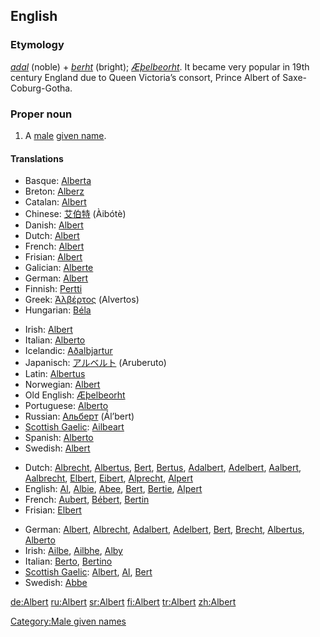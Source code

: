 ==English==

===Etymology===
{{Ger.}} ''[[adal]]'' (noble) + ''[[berht]]'' (bright); {{OE.}} ''[[Æþelbeorht]]''. It became very popular in 19th century England due to Queen Victoria’s consort, Prince Albert of Saxe-Coburg-Gotha.

===Proper noun===
{{en-proper noun}}

# A [[male]] [[given name]].

====Translations====
{{trans-top|Albert}}
*Basque: [[Alberta]]
*Breton: [[Alberz]]
*Catalan: [[Albert]]
*Chinese: [[艾伯特]] (Àibótè)
*Danish: [[Albert]]
*Dutch: [[Albert]]
*French: [[Albert]]
*Frisian: [[Albert]]
*Galician: [[Alberte]]
*German: [[Albert]]
*Finnish: [[Pertti]]
*Greek: [[Άλβέρτος]] (Alvertos)
*Hungarian: [[Béla]]
{{trans-mid}}
*Irish: [[Albert]]
*Italian: [[Alberto]]
*Icelandic: [[Aðalbjartur]]
*Japanisch: [[アルベルト]] (Aruberuto)
*Latin: [[Albertus]]
*Norwegian: [[Albert]]
*Old English: [[Æþelbeorht]]
*Portuguese: [[Alberto]]
*Russian: [[Альберт]] (Ál’bert)
*[[Scottish Gaelic]]: [[Ailbeart]]
*Spanish: [[Alberto]]
*Swedish: [[Albert]]
{{trans-bottom}}

{{trans-top|Variants and pet forms}}  	 
*Dutch: [[Albrecht]], [[Albertus]], [[Bert]], [[Bertus]], [[Adalbert]], [[Adelbert]], [[Aalbert]], [[Aalbrecht]], [[Elbert]], [[Eibert]], [[Alprecht]], [[Alpert]] 	 
*English: [[Al]], [[Albie]], [[Abee]], [[Bert]], [[Bertie]], [[Alpert]] 	 
*French: [[Aubert]], [[Bébert]], [[Bertin]] 	 
*Frisian: [[Elbert]]
{{trans-mid}} 	 
*German: [[Albert]], [[Albrecht]], [[Adalbert]], [[Adelbert]], [[Bert]], [[Brecht]], [[Albertus]], [[Alberto]] 	  
*Irish: [[Ailbe]], [[Ailbhe]], [[Alby]] 	 
*Italian: [[Berto]], [[Bertino]] 	 
*[[Scottish Gaelic]]: [[Albert]], [[Al]], [[Bert]] 	 
*Swedish: [[Abbe]] 	 
{{trans-bottom}}

[[Category:Male given names]]

[[de:Albert]]
[[ru:Albert]]
[[sr:Albert]]
[[fi:Albert]]
[[tr:Albert]]
[[zh:Albert]]